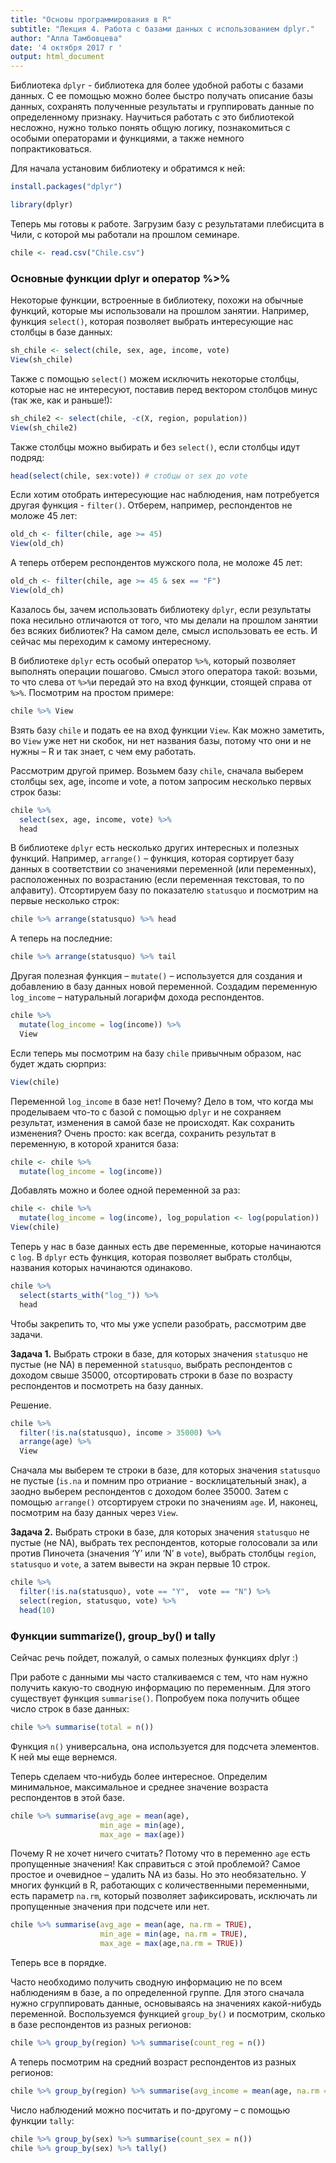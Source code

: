```yaml
---
title: "Основы программирования в R"
subtitle: "Лекция 4. Работа с базами данных с использованием dplyr."
author: "Алла Тамбовцева"
date: '4 октября 2017 г '
output: html_document
---
```


Библиотека `dplyr` - библиотека для более удобной работы с базами данных. С ее помощью можно более быстро получать описание базы данных, сохранять полученные результаты и группировать данные по определенному признаку. Научиться работать с это библиотекой несложно, нужно только понять общую логику, познакомиться с особыми операторами и функциями, а также немного попрактиковаться. 

Для начала установим библиотеку и обратимся к ней:

```r
install.packages("dplyr")
```
```r
library(dplyr)
```

Теперь мы готовы к работе. Загрузим базу с результатами плебисцита в Чили, с которой мы работали на прошлом семинаре.
```r
chile <- read.csv("Chile.csv") 
```

### Основные функции dplyr и оператор %>%

Некоторые функции, встроенные в библиотеку, похожи на обычные функций, которые мы использовали на прошлом занятии. Например, функция `select()`, которая позволяет выбрать интересующие нас столбцы в базе данных:
```r
sh_chile <- select(chile, sex, age, income, vote)
View(sh_chile) 
```
Также с помощью `select()` можем исключить некоторые столбцы, которые нас не интересуют, поставив перед вектором столбцов минус (так же, как и раньше!):
```r
sh_chile2 <- select(chile, -c(X, region, population))
View(sh_chile2)
```

Также столбцы можно выбирать и без `select()`, если столбцы идут подряд:
```r
head(select(chile, sex:vote)) # стобцы от sex до vote
```

Если хотим отобрать интересующие нас наблюдения, нам потребуется другая функция - `filter()`. Отберем, например, респондентов не моложе 45 лет:

```r
old_ch <- filter(chile, age >= 45)
View(old_ch)
```
А теперь отберем респондентов мужского пола, не моложе 45 лет:
```r
old_ch <- filter(chile, age >= 45 & sex == "F")
View(old_ch)
```

Казалось бы, зачем использовать библиотеку `dplyr`, если результаты пока несильно отличаются от того, что мы делали на прошлом занятии без всяких библиотек? На самом деле, смысл использовать ее есть. И сейчас мы переходим к самому интересному.

В библиотеке `dplyr` есть особый оператор `%>%`, который позволяет выполнять операции пошагово. Смысл этого оператора такой: возьми, то что слева от `%>%`и передай это на вход функции, стоящей справа от `%>%`. Посмотрим на простом примере:
```r
chile %>% View
```
Взять базу `chile` и подать ее на вход функции `View`. Как можно заметить, во `View` уже нет ни скобок, ни нет названия базы, потому что они и не нужны -- R и так знает, с чем ему работать.

Рассмотрим другой пример. Возьмем базу `chile`, сначала выберем столбцы sex, age, income и vote, а потом запросим несколько первых строк базы:
```r
chile %>% 
  select(sex, age, income, vote) %>% 
  head
```

В библиотеке `dplyr` есть несколько других интересных и полезных функций. Например, `arrange()` -- функция, которая сортирует базу данных в соответствии со значениями переменной (или переменных), расположенных по возрастанию (если переменная текстовая, то по алфавиту). Отсортируем базу по показателю `statusquo` и посмотрим на первые несколько строк:

```r
chile %>% arrange(statusquo) %>% head
```
А теперь на последние:
```r
chile %>% arrange(statusquo) %>% tail
```

Другая полезная функция -- `mutate()` -- используется для создания и добавлению в базу данных новой переменной. Создадим переменную `log_income` -- натуральный логарифм дохода респондентов.
```r
chile %>% 
  mutate(log_income = log(income)) %>%
  View
```

Если теперь мы посмотрим на базу `chile` привычным образом, нас будет ждать сюрприз:
```r
View(chile)
```
Переменной `log_income` в базе нет! Почему? Дело в том, что когда мы проделываем что-то с базой с помощью `dplyr` и не сохраняем результат, изменения в самой базе не происходят. Как сохранить изменения? Очень просто: как всегда, сохранить результат в переменную, в которой хранится база:
```r
chile <- chile %>% 
  mutate(log_income = log(income))
```

Добавлять можно и более одной переменной за раз:
```r
chile <- chile %>% 
  mutate(log_income = log(income), log_population <- log(population))
View(chile)
```

Теперь у нас в базе данных есть две переменные, которые начинаются с `log`. В `dplyr` есть функция, которая позволяет выбрать столбцы, названия которых начинаются одинаково.
```r
chile %>% 
  select(starts_with("log_")) %>%
  head 
```

Чтобы закрепить то, что мы уже успели разобрать, рассмотрим две задачи. 

**Задача 1.** Выбрать строки в базе, для которых значения `statusquo` не пустые (не NA) в переменной `statusquo`, выбрать респондентов с доходом свыше 35000, отсортировать строки в базе по возрасту респондентов и посмотреть на базу данных.

Решение.

```r
chile %>% 
  filter(!is.na(statusquo), income > 35000) %>% 
  arrange(age) %>% 
  View
```

Сначала мы выберем те строки в базе, для которых значения `statusquo` не пустые (`is.na` и помним про отриание - восклицательный знак), а заодно выберем респондентов с доходом более 35000. Затем с помощью `arrange()` отсортируем строки по значениям `age`. И, наконец, посмотрим на базу данных через `View`.

**Задача 2.** Выбрать строки в базе, для которых значения `statusquo` не пустые (не NA), выбрать тех респондентов, которые голосовали за или против Пиночета (значения 'Y' или 'N' в `vote`), выбрать столбцы `region`, `statusquo` и `vote`, а затем вывести на экран первые 10 строк.

```r
chile %>% 
  filter(!is.na(statusquo), vote == "Y",  vote == "N") %>% 
  select(region, statusquo, vote) %>%
  head(10)
```

### Функции summarize(), group_by() и tally

Сейчас речь пойдет, пожалуй, о самых полезных функциях dplyr :)

При работе с данными мы часто сталкиваемся с тем, что нам нужно получить какую-то сводную информацию по переменным. Для этого существует функция `summarise()`. Попробуем пока получить общее число строк в базе данных:
```r
chile %>% summarise(total = n())
```

Функция `n()` универсальна, она используется для подсчета элементов. К ней мы еще вернемся.

Теперь сделаем что-нибудь более интересное. Определим минимальное, максимальное и среднее значение возраста респондентов в этой базе. 

```r
chile %>% summarise(avg_age = mean(age), 
                    min_age = min(age), 
                    max_age = max(age))
```

Почему R не хочет ничего считать? Потому что в переменно `age` есть пропущенные значения! Как справиться с этой проблемой? Самое простое и очевидное -- удалить NA из базы. Но это необязательно. У многих функций в R, работающих с количественными переменными, есть параметр `na.rm`, который позволяет зафиксировать, исключать ли пропущенные значения при подсчете или нет.

```r
chile %>% summarise(avg_age = mean(age, na.rm = TRUE), 
                    min_age = min(age, na.rm = TRUE), 
                    max_age = max(age,na.rm = TRUE))
```

Теперь все в порядке.

Часто необходимо получить сводную информацию не по всем наблюдениям в базе, а по определенной группе. Для этого сначала нужно сгруппировать данные, основываясь на значениях какой-нибудь переменной. Воспользуемся функцией `group_by()` и посмотрим, сколько в базе респондентов из разных регионов: 

```r
chile %>% group_by(region) %>% summarise(count_reg = n())
```

А теперь посмотрим на средний возраст респондентов из разных регионов:

```r
chile %>% group_by(region) %>% summarise(avg_income = mean(age, na.rm = TRUE))
```

Число наблюдений можно посчитать и по-другому -- с помощью функции `tally`:
```r
chile %>% group_by(sex) %>% summarise(count_sex = n())
chile %>% group_by(sex) %>% tally()
```






